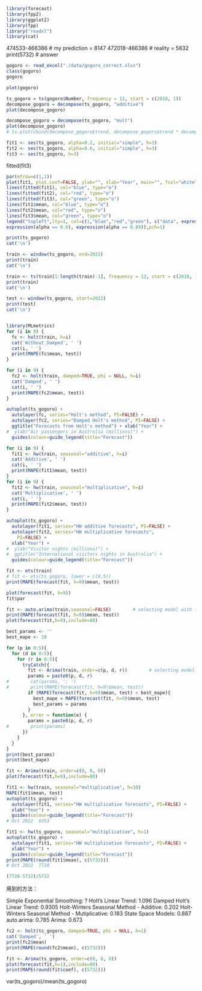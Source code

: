 ```r
library(forecast)
library(fpp2)
library(ggplot2)
library(fpp)
library("readxl")
library(cat)
```

474533-466386 # my prediction = 8147
472018-466386 # reality = 5632
print(5732) # answer

```r
gogoro <- read_excel("./data/gogoro_correct.xlsx")
class(gogoro)
gogoro
```

```r
plot(gogoro)
```

```r
ts_gogoro = ts(gogoro$Number, frequency = 12, start = c(2018, 1))
decompose_gogoro = decompose(ts_gogoro, "additive")
plot(decompose_gogoro)
```


```r
decompose_gogoro = decompose(ts_gogoro, "mult")
plot(decompose_gogoro)
# ts.plot(cbind(decompose_gogoro$trend, decompose_gogoro$trend * decompose_gogoro$seasonal), lty = 1:2)
```

```r
fit1 <- ses(ts_gogoro, alpha=0.2, initial="simple", h=3)
fit2 <- ses(ts_gogoro, alpha=0.6, initial="simple", h=3)
fit3 <- ses(ts_gogoro, h=3)
```

fitted(fit3)

```r
par(mfrow=c(1,1))
plot(fit1, plot.conf=FALSE, ylab="", xlab="Year", main="", fcol="white", type="o")
lines(fitted(fit1), col="blue", type="o")
lines(fitted(fit2), col="red", type="o")
lines(fitted(fit3), col="green", type="o")
lines(fit1$mean, col="blue", type="o")
lines(fit2$mean, col="red", type="o")
lines(fit3$mean, col="green", type="o")
legend("topleft",lty=1, col=c(1,"blue","red","green"), c("data", expression(alpha == 0.2), 
expression(alpha == 0.6), expression(alpha == 0.89)),pch=1)
```

```r

print(ts_gogoro)
cat('\n')

train <- window(ts_gogoro, end=2022)
print(train)
cat('\n')

train <- ts(train[1:length(train)-1], frequency = 12, start = c(2018, 1))
print(train)
cat('\n')

test <- window(ts_gogoro, start=2022)
print(test)
cat('\n')

```

```r


```

```r
library(MLmetrics)
for (i in 9) {
  fc <- holt(train, h=i)
  cat('Without_Damped', ' ')
  cat(i, ' ')
  print(MAPE(fc$mean, test))  
}

for (i in 9) {
  fc2 <- holt(train, damped=TRUE, phi = NULL, h=i)
  cat('Damped', ' ')
  cat(i, ' ')
  print(MAPE(fc2$mean, test))
}
```

```r
autoplot(ts_gogoro) +
  autolayer(fc, series="Holt's method", PI=FALSE) +
  autolayer(fc2, series="Damped Holt's method", PI=FALSE) +
  ggtitle("Forecasts from Holt's method") + xlab("Year") +
#  ylab("Air passengers in Australia (millions)") +
  guides(colour=guide_legend(title="Forecast"))
```


```r
for (i in 9) {
  fit1 <- hw(train, seasonal="additive", h=i)
  cat('Additive', ' ')
  cat(i, ' ')
  print(MAPE(fit1$mean, test))
}
for (i in 9) {
  fit2 <- hw(train, seasonal="multiplicative", h=i)
  cat('Multiplicative', ' ')
  cat(i, ' ')
  print(MAPE(fit2$mean, test))
}
```

```r
autoplot(ts_gogoro) +
  autolayer(fit1, series="HW additive forecasts", PI=FALSE) +
  autolayer(fit2, series="HW multiplicative forecasts",
    PI=FALSE) +
  xlab("Year") +
#  ylab("Visitor nights (millions)") +
#  ggtitle("International visitors nights in Australia") +
  guides(colour=guide_legend(title="Forecast"))

```


```r
fit <- ets(train)
# fit <- ets(ts_gogoro, lower = c(0.5))
print(MAPE(forecast(fit, h=9)$mean, test))
```


```r
plot(forecast(fit, h=9))
fit$par
```


```r
fit <- auto.arima(train,seasonal=FALSE)        # selecting model with the smallest AIC
print(MAPE(forecast(fit, h=9)$mean, test))
plot(forecast(fit,h=9),include=80)
```


```r

best_params <- ''
best_mape <- 10

for (p in 0:5){
  for (d in 0:5){
    for (r in 0:5){
      tryCatch({
        fit <- Arima(train, order=c(p, d, r))        # selecting model with the smallest AIC
        params = paste0(p, d, r)
#        cat(params, ': ')
#        print(MAPE(forecast(fit, h=9)$mean, test))
        if (MAPE(forecast(fit, h=9)$mean, test) < best_mape){
          best_mape = MAPE(forecast(fit, h=9)$mean, test)
          best_params = params
        }
      }, error = function(e) {
        params = paste0(p, d, r)
#        print(params)
      })
    }
  }
}
print(best_params)
print(best_mape)
```

```r
fit <- Arima(train, order=c(0, 0, 0))
plot(forecast(fit,h=9),include=80)
```


```r
fit1 <- hw(train, seasonal="multiplicative", h=10)
MAPE(fit1$mean, test)
autoplot(ts_gogoro) +
  autolayer(fit1, series="HW multiplicative forecasts", PI=FALSE) +
  xlab("Year") +
  guides(colour=guide_legend(title="Forecast"))
# Oct 2022	8353
```


```r
fit1 <- hw(ts_gogoro, seasonal="multiplicative", h=1)
autoplot(ts_gogoro) +
  autolayer(fit1, series="HW multiplicative forecasts", PI=FALSE) +
  xlab("Year") +
  guides(colour=guide_legend(title="Forecast"))
print(MAPE(round(fit1$mean), c(5732)))
# Oct 2022	7728
```

```r
(7728-5732)/5732
```

用到的方法：

Simple Exponential Smoothing: ?
Holt's Linear Trend:                          1.096
Damped Holt's Linear Trend:                   0.9305
Holt-Winters Seasonal Method - Additive:      0.202
Holt-Winters Seasonal Method - Mutiplicative: 0.183
State Space Models:                           0.887
auto.arima:                                   0.785
Arima:                                        0.673

```r
fc2 <- holt(ts_gogoro, damped=TRUE, phi = NULL, h=1)
cat('Damped', ' ')
print(fc2$mean)
print(MAPE(round(fc2$mean), c(5732)))
```

```r
fit <- Arima(ts_gogoro, order=c(0, 0, 0))
plot(forecast(fit,h=1),include=80)
print(MAPE(round(fit$coef), c(5732)))
````

var(ts_gogoro)/mean(ts_gogoro)